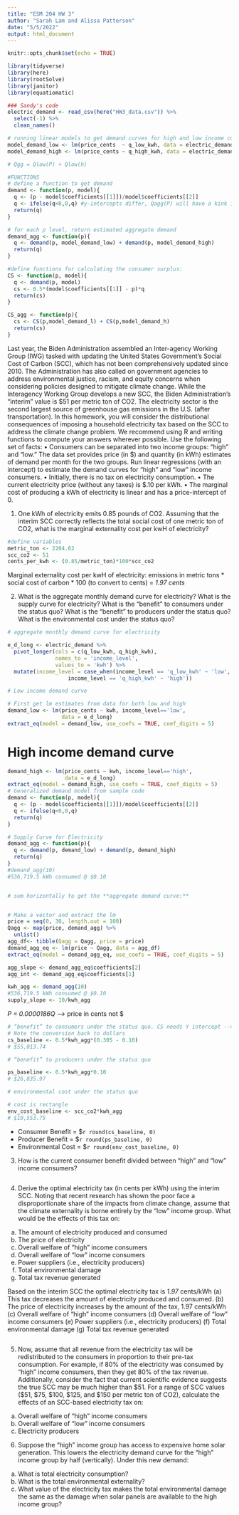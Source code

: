 ```yaml
---
title: "ESM 204 HW 3"
author: "Sarah Lam and Alissa Patterson"
date: "5/5/2022"
output: html_document
---
```


```r
knitr::opts_chunk$set(echo = TRUE)

library(tidyverse) 
library(here)
library(rootSolve)
library(janitor)
library(equatiomatic)
```

```r
### Sandy's code
electric_demand <- read_csv(here("HW3_data.csv")) %>% 
  select(-1) %>% 
  clean_names()

# running linear models to get demand curves for high and low income consumers
model_demand_low <- lm(price_cents  ~ q_low_kwh, data = electric_demand) #P = 23.37097 -.00011Q
model_demand_high <- lm(price_cents ~ q_high_kwh, data = electric_demand) #P = 31.606856 -.000052Q

# Qgg = Qlow(P) + Qlow(h) 
```

```r
#FUNCTIONS
# define a function to get demand
demand <- function(p, model){
  q <- (p - model$coefficients[[1]])/model$coefficients[[2]]
  q <- ifelse(q<0,0,q) #y-intercepts differ, Qagg(P) will have a kink include ifelse() statement to take care of kink
  return(q)
}

# for each p level, return estimated aggregate demand
demand_agg <- function(p){
  q <- demand(p, model_demand_low) + demand(p, model_demand_high)
  return(q)
}

#define functions for calculating the consumer surplus:
CS <- function(p, model){
  q <- demand(p, model)
  cs <- 0.5*(model$coefficients[[1]] - p)*q
  return(cs)
}

CS_agg <- function(p){
  cs <- CS(p,model_demand_l) + CS(p,model_demand_h)
  return(cs)
}
```

Last year, the Biden Administration assembled an Inter-agency Working Group (IWG) tasked with
updating the United States Government’s Social Cost of Carbon (SCC), which has not been comprehensively updated since 2010. The Administration has also called on government agencies to
address environmental justice, racism, and equity concerns when considering policies designed to
mitigate climate change.
While the Interagency Working Group develops a new SCC, the Biden Administration’s “interim”
value is $51 per metric ton of CO2. The electricity sector is the second largest source of greenhouse
gas emissions in the U.S. (after transportation). In this homework, you will consider the distributional consequences of imposing a household electricity tax based on the SCC to address the climate
change problem.
We recommend using R and writing functions to compute your answers wherever possible.
Use the following set of facts:
• Consumers can be separated into two income groups: “high” and “low.” The data set provides
price (in $) and quantity (in kWh) estimates of demand per month for the two groups. Run
linear regressions (with an intercept) to estimate the demand curves for “high” and “low”
income consumers.
• Initially, there is no tax on electricity consumption.
• The current electricity price (without any taxes) is $.10 per kWh.
• The marginal cost of producing a kWh of electricity is linear and has a price-intercept of 0.

1. One kWh of electricity emits 0.85 pounds of CO2. Assuming that the interim SCC correctly
reflects the total social cost of one metric ton of CO2, what is the marginal externality cost
per kwH of electricity?

```r
#define variables
metric_ton <- 2204.62
scc_co2 <- 51
cents_per_kwh <- (0.85/metric_ton)*100*scc_co2
```

Marginal externality cost per kwH of electricity: 
emissions in metric tons * social cost of carbon * 100 (to convert to cents) = *1.97 cents*

2. What is the aggregate monthly demand curve for electricity? What is the supply curve for
electricity? What is the “benefit” to consumers under the status quo? What is the “benefit”
to producers under the status quo? What is the environmental cost under the status quo?

```r
# aggregate monthly demand curve for electricity

e_d_long <- electric_demand %>% 
  pivot_longer(cols = c(q_low_kwh, q_high_kwh),
               names_to = 'income_level',
               values_to = 'kwh') %>% 
  mutate(income_level = case_when(income_level == 'q_low_kwh' ~ 'low',
                   income_level == 'q_high_kwh' ~ 'high'))

# Low income demand curve

# First get lm estimates from data for both low and high
demand_low <- lm(price_cents ~ kwh, income_level=='low', 
                 data = e_d_long) 
extract_eq(model = demand_low, use_coefs = TRUE, coef_digits = 5)
```

# High income demand curve
```r
demand_high <- lm(price_cents ~ kwh, income_level=='high',
                  data = e_d_long) 
extract_eq(model = demand_high, use_coefs = TRUE, coef_digits = 5)
# Generalized demand model from sample code 
demand <- function(p, model){
  q <- (p - model$coefficients[[1]])/model$coefficients[[2]]
  q <- ifelse(q<0,0,q)
  return(q)
}

# Supply Curve for Electricity
demand_agg <- function(p){
  q <- demand(p, demand_low) + demand(p, demand_high)
  return(q)
}
#demand_agg(10)
#536,719.5 kWh consumed @ $0.10


# sum horizontally to get the **aggregate demand curve:**


# Make a vector and extract the lm 
price = seq(0, 30, length.out = 100)
Qagg <- map(price, demand_agg) %>% 
  unlist()
agg_df<- tibble(Qagg = Qagg, price = price)
demand_agg_eq <- lm(price ~ Qagg, data = agg_df) 
extract_eq(model = demand_agg_eq, use_coefs = TRUE, coef_digits = 5)

agg_slope <- demand_agg_eq$coefficients[2]
agg_int <- demand_agg_eq$coefficients[1]

kwh_agg <- demand_agg(10)
#536,719.5 kWh consumed @ $0.10
supply_slope <- 10/kwh_agg
```


*P = 0.0000186Q* --> price in cents not $


```r
# “benefit” to consumers under the status quo. CS needs Y intercept --> at 0 kWh, price would be $0.305
# Note the conversion back to dollars 
cs_baseline <- 0.5*kwh_agg*(0.305 - 0.10)
# $55,013.74
```


```r
# “benefit” to producers under the status quo

ps_baseline <- 0.5*kwh_agg*0.10
# $26,835.97
```


```r
# environmental cost under the status quo

# cost is rectangle 
env_cost_baseline <- scc_co2*kwh_agg
# $10,553.75

```

- Consumer Benefit = $`r round(cs_baseline, 0)`
- Producer Benefit = $`r round(ps_baseline, 0)`
- Environmental Cost = $`r round(env_cost_baseline, 0)`

3. How is the current consumer benefit divided between “high” and “low” income consumers?

```r

```

4. Derive the optimal electricity tax (in cents per kWh) using the interim SCC. Noting that recent
research has shown the poor face a disproportionate share of the impacts from climate change,
assume that the climate externality is borne entirely by the “low” income group. What would
be the effects of this tax on:
(a) The amount of electricity produced and consumed
(b) The price of electricity
(c) Overall welfare of “high” income consumers
(d) Overall welfare of “low” income consumers
(e) Power suppliers (i.e., electricity producers)
(f) Total environmental damage
(g) Total tax revenue generated

Based on the interim SCC the optimal electricity tax is *1.97* cents/kWh
(a) This tax decreases the amount of electricity produced and consumed.
(b) The price of electricity increases by the amount of the tax, 1.97 cents/kWh
(c) Overall welfare of “high” income consumers
(d) Overall welfare of “low” income consumers
(e) Power suppliers (i.e., electricity producers)
(f) Total environmental damage
(g) Total tax revenue generated

```r

```


5. Now, assume that all revenue from the electricity tax will be redistributed to the consumers in
proportion to their pre-tax consumption. For example, if 80% of the electricity was consumed
by “high” income consumers, then they get 80% of the tax revenue. Additionally, consider the
fact that current scientific evidence suggests the true SCC may be much higher than $51. For
a range of SCC values ($51, $75, $100, $125, and $150 per metric ton of CO2), calculate the
effects of an SCC-based electricity tax on:
(a) Overall welfare of “high” income consumers
(b) Overall welfare of “low” income consumers
(c) Electricity producers

6. Suppose the “high” income group has access to expensive home solar generation. This lowers
the electricity demand curve for the “high” income group by half (vertically). Under this new
demand:
(a) What is total electricity consumption?
(b) What is the total environmental externality?
(c) What value of the electricity tax makes the total environmental damage the same as the
damage when solar panels are available to the high income group?

